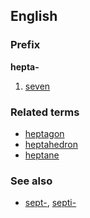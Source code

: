 ==English==
===Prefix===
'''hepta-'''

#[[seven]]

===Related terms===
*[[heptagon]]
*[[heptahedron]]
*[[heptane]]

===See also===
*[[sept-]], [[septi-]]